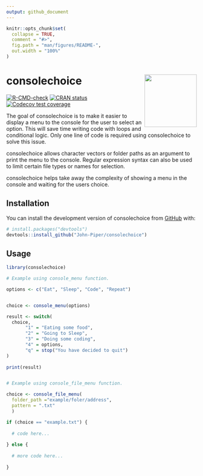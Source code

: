 ```yaml
---
output: github_document
---
```


<!-- README.md is generated from README.Rmd. Please edit that file -->

```r
knitr::opts_chunk$set(
  collapse = TRUE,
  comment = "#>",
  fig.path = "man/figures/README-",
  out.width = "100%"
)
```

# consolechoice <img src='man/figures/logo.png' align="right" height="138.5" /></a>

<!-- badges: start -->
[![R-CMD-check](https://github.com/John-Piper/consolechoice/workflows/R-CMD-check/badge.svg)](https://github.com/John-Piper/consolechoice/actions)
[![CRAN status](https://www.r-pkg.org/badges/version/consolechoice)](https://CRAN.R-project.org/package=consolechoice)
[![Codecov test coverage](https://codecov.io/gh/John-Piper/consolechoice/branch/main/graph/badge.svg)](https://app.codecov.io/gh/John-Piper/consolechoice?branch=main)

<!-- badges: end -->

The goal of consolechoice is to make it easier to display a menu to the console for the user to select an option.  This will save time writing code with loops and conditional logic. Only one line of code is required using consolechoice to solve this issue.

consolechoice allows character vectors or folder paths as an argument to print the menu to the console. Regular expression syntax can also be used to limit certain file types or names for selection.

consolechoice helps take away the complexity of showing a menu in the console and waiting for the users choice.


## Installation

You can install the development version of consolechoice from [GitHub](https://github.com/) with:

``` r
# install.packages("devtools")
devtools::install_github("John-Piper/consolechoice")
```

## Usage

```r
library(consolechoice)

# Example using console_menu function.

options <- c("Eat", "Sleep", "Code", "Repeat")


choice <- console_menu(options)

result <- switch(
  choice,
       "1" = "Eating some food",
       "2" = "Going to Sleep",
       "3" = "Doing some coding",
       "4" = options,
       "q" = stop("You have decided to quit")
)
       
print(result)


# Example using console_file_menu function.

choice <- console_file_menu(
  folder_path ="example/foler/address",
  pattern = ".txt"
  )

if (choice == "example.txt") {
  
  # code here...
  
} else {
  
  # more code here...
  
}

```


